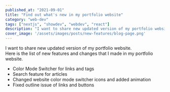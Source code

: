 ```yaml
---
published_at: "2021-09-01"
title: "Find out what's new in my portfolio website"
category: "web-dev"
tags: ["nextjs", "showdev", "webdev", "react"]
description: "I want to share new updated version of my portfolio website. Here is the list of new features and changes I made in my portfolio website."
cover_image: '/assets/images/posts/new-features/blog-page.png'
---
```


I want to share new updated version of my portfolio website.<br />
Here is the list of new features and changes that I made in my portfolio website.<br />

* Color Mode Switcher for links and tags
* Search feature for articles
* Changed website color mode switcher icons and added animation
* Fixed outline issue of links and buttons
